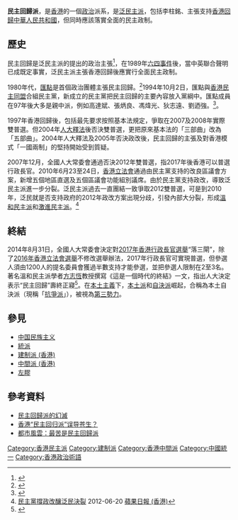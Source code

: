{{多個問題|
{{original research|time=2016-03-14T06:50:43+00:00}}
{{expand|time=2015-03-08T08:34:16+00:00}}
{{refimprove|time=2015-03-08T08:34:16+00:00}}
}}
{{About|支持香港實行一國兩制的「統派」|其他國家地區的「統派」|統派 (消歧義)}}
{{香港政黨表
|中文名稱=民主回歸派
|英文名稱=
|黨徽文件名= 
|色彩編碼=#FFFF00
|頭銜1=派系
|姓名1=[[民主派_(香港)|民主派 (香港)]]
|意識形態=在一國兩制、港人治港、高度自治的大原則下，爭取民主發展的最大空間。
|立法會議席=
|區議會議席=
}}

'''民主回歸派'''，是[[香港|香港]]的一個[[政治|政治]]派系，是[[民主派_(香港)|泛民主派]]，包括李柱銘、主張支持[[香港|香港]][[香港回歸|回歸]][[中華人民共和國|中華人民共和國]]，但同時應該落實全面的民主政制。

== 歷史 ==
民主回歸是泛民主派的提出的政治主張<ref>{{Cite web |url=http://the-sun.on.cc/cnt/news/20140908/00418_007.html |title=都市風雲：最苦是民主回歸派 |accessdate=2015-11-10 |archive-date=2016-03-04 |archive-url=https://web.archive.org/web/20160304221651/http://the-sun.on.cc/cnt/news/20140908/00418_007.html |dead-url=no }}</ref>，在1989年[[六四事件|六四事件]]後，當中英聯合聲明已成既定事實，泛民主派主張香港回歸後應實行全面民主政制。

1980年代，[[匯點|匯點]]是首個政治團體主張民主回歸。<ref>{{Cite web |url=http://hk.apple.nextmedia.com/news/art/20150605/19173116 |title=民主回歸派促互相包容 |accessdate=2016-03-14 |archive-date=2016-03-14 |archive-url=https://web.archive.org/web/20160314212403/http://hk.apple.nextmedia.com/news/art/20150605/19173116 |dead-url=no }}</ref>1994年10月2日，匯點與[[香港民主同盟|香港民主同盟]]合組民主黨，新成立的民主黨把民主回歸的主要內容放入黨綱中。匯點成員在97年後大多是親中派，例如高達斌、張炳良、馮煒光、狄志遠、劉迺強。<ref>{{Cite web |url=https://www.thestandnews.com/politics/%E7%94%B1%E9%AB%98%E9%81%94%E6%96%8C%E8%AA%AA%E8%B5%B7-%E5%8C%AF%E9%BB%9E%E6%88%90%E5%93%A1%E4%BB%8A%E4%BD%95%E5%9C%A8 |title=由高達斌說起　匯點成員今何在？ |dead-url=no |access-date=2020-12-02 |archive-date=2020-10-26 |archive-url=https://web.archive.org/web/20201026065124/https://www.thestandnews.com/politics/%E7%94%B1%E9%AB%98%E9%81%94%E6%96%8C%E8%AA%AA%E8%B5%B7-%E5%8C%AF%E9%BB%9E%E6%88%90%E5%93%A1%E4%BB%8A%E4%BD%95%E5%9C%A8/ }}</ref>。

1997年香港回歸後，包括最先要求按照基本法規定，爭取在2007及2008年實際雙普選。但2004年[[人大釋法|人大釋法]]後否決雙普選，更把原來基本法的「三部曲」改為「五部曲」。2004年人大釋法及2005年否決政改後，民主回歸的主張及對香港模式「一國兩制」的堅持開始受到質疑。

2007年12月，全國人大常委會通過否決2012年雙普選，指2017年後香港可以普選行政長官。2010年6月23至24日，[[香港立法會|香港立法會]]通過由民主黨支持的改良區議會方案，新增五個地區直選及五個區議會功能組別議席。由於民主黨支持政改，導致泛民主派進一步分裂。泛民主派過去一直團結一致爭取2012雙普選，可是到2010年，泛民就是否支持政府的2012年政改方案出現分歧，引發內部大分裂，形成[[溫和民主派_(香港)|溫和民主派]]和[[激進民主派_(香港)|激進民主派]]。<ref>[http://hk.apple.nextmedia.com/news/art/20120620/16441789 民主黨撐政改釀泛民決裂] {{Wayback|url=http://hk.apple.nextmedia.com/news/art/20120620/16441789 |date=20160304152522 }} 2012-06-20 [[蘋果日報_(香港)|蘋果日報 (香港)]]</ref>

== 終結 ==
2014年8月31日，全國人大常委會決定對[[2017年香港行政長官選舉|2017年香港行政長官選舉]]“落三閘”，除了[[2016年香港立法會選舉|2016年香港立法會選舉]]不修改選舉辦法，2017年行政長官可實現普選，但參選人須由1200人的提名委員會獲過半數支持才能參選，並把參選人限制在2至3名。著名溫和民主派學者[[方志恒_(香港)|方志恆]]教授撰寫《這是一個時代的終結》一文，指出人大決定表示“民主回歸”壽終正寢<ref>{{Cite web |url=http://www.youpai.org/big5/read.php?id=5804 |title=從民主回歸到民主自決－－香港民主運動的趨向 |accessdate=2015-03-08 |archive-date=2014-10-09 |archive-url=https://web.archive.org/web/20141009044110/http://www.youpai.org/big5/read.php?id=5804 |dead-url=no }}</ref>。在[[香港本土運動|本土主義]]下，[[本土派_(香港)|本土派]]和[[自決派|自決派]]崛起，合稱為本土自決派（現稱「[[抗爭派|抗爭派]]」），被視為[[第三勢力|第三勢力]]。

== 參見 ==
* [[中国民族主义|中国民族主义]]
* [[統派|統派]]
* [[建制派_(香港)|建制派 (香港)]]
* [[中間派_(香港)|中間派 (香港)]]
* [[左膠|左膠]]

== 參考資料 ==
{{reflist}}
* [https://web.archive.org/web/20160330070246/http://news.singtao.ca/vancouver/2014-09-09/canada1410252570d5223510.html 民主回歸派的幻滅]
* [http://www.dw.com/zh/%E9%A6%99%E6%B8%AF%E6%B0%91%E4%B8%BB%E5%9B%9E%E5%BD%92%E6%B4%BE%E8%AF%AF%E5%AF%BC%E8%8B%8D%E7%94%9F/a-17906680 香港“民主回归派”误导苍生？]{{Wayback|url=http://www.dw.com/zh/%E9%A6%99%E6%B8%AF%E6%B0%91%E4%B8%BB%E5%9B%9E%E5%BD%92%E6%B4%BE%E8%AF%AF%E5%AF%BC%E8%8B%8D%E7%94%9F/a-17906680 |date=20161106123711 }}
* [http://the-sun.on.cc/cnt/news/20140908/00418_007.html 都市風雲：最苦是民主回歸派]{{Wayback|url=http://the-sun.on.cc/cnt/news/20140908/00418_007.html |date=20160304221651 }}

[[Category:香港民主派|Category:香港民主派]]
[[Category:建制派|Category:建制派]]
[[Category:香港中間派|Category:香港中間派]]
[[Category:中國統一|Category:中國統一]]
[[Category:香港政治術語|Category:香港政治術語]]